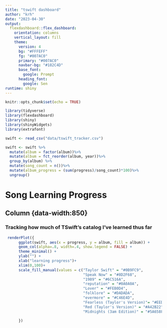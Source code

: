 ```yaml
---
title: "tswift dashboard"
author: "krh"
date: "2023-04-30"
output: 
  flexdashboard::flex_dashboard:
    orientation: columns
    vertical_layout: fill
    theme:
      version: 4
      bg: "#FFFEFF"
      fg: "#007AC0" 
      primary: "#007AC0"
      navbar-bg: "#182C4D"
      base_font: 
        google: Prompt
      heading_font:
        google: Sen
runtime: shiny
---
```


```r
knitr::opts_chunk$set(echo = TRUE)

library(tidyverse)
library(flexdashboard)
library(shiny)
library(shinyWidgets)
library(extrafont)
```


```r
swift <- read_csv("data/tswift_tracker.csv")

swift <- swift %>%
  mutate(album = factor(album))%>%
  mutate(album = fct_reorder(album, year))%>%
  group_by(album) %>%
  mutate(song_count = n())%>%
  mutate(album_progress = (sum(progress)/song_count)*100)%>%
  ungroup()

```

Song Learning Progress
=====================================

Column {data-width:850}
-----------------------------------------------------------------------

### Tracking how much of TSwift's catalog I've learned thus far

```r

 renderPlot({
      ggplot(swift, aes(x = progress, y = album, fill = album)) + 
      geom_col(alpha=.8, width=.4, show.legend = FALSE) +
      theme_minimal() +
      ylab("") +
      xlab("learning progress")+
      xlim(0,100)+
      scale_fill_manual(values = c("Taylor Swift" = "#0B9FC9",
                                   "Speak Now" = "#8D2F68",
                                   "1989" = "#6C516A",
                                   "reputation" = "#0A0A0A",
                                   "Lover" = "#FEB0D4",
                                   "folklore" = "#DADADA",
                                   "evermore" = "#C46E4D", 
                                   "Fearless (Taylor's Version)"= "#EED7A8", 
                                   "Red (Taylor's Version)" = "#A42B22", 
                                   "Midnights (3am Edition)" = "#5A658F"))
            
      })
```



